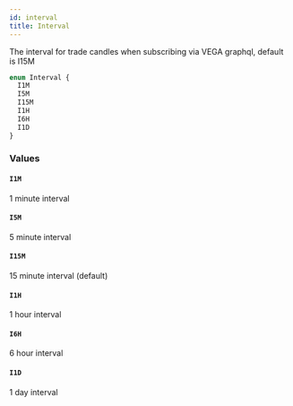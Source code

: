 ```yaml
---
id: interval
title: Interval
---
```



The interval for trade candles when subscribing via VEGA graphql, default is I15M

```graphql
enum Interval {
  I1M
  I5M
  I15M
  I1H
  I6H
  I1D
}
```


### Values

#### `I1M` 

1 minute interval


#### `I5M` 

5 minute interval


#### `I15M` 

15 minute interval (default)


#### `I1H` 

1 hour interval


#### `I6H` 

6 hour interval


#### `I1D` 

1 day interval




